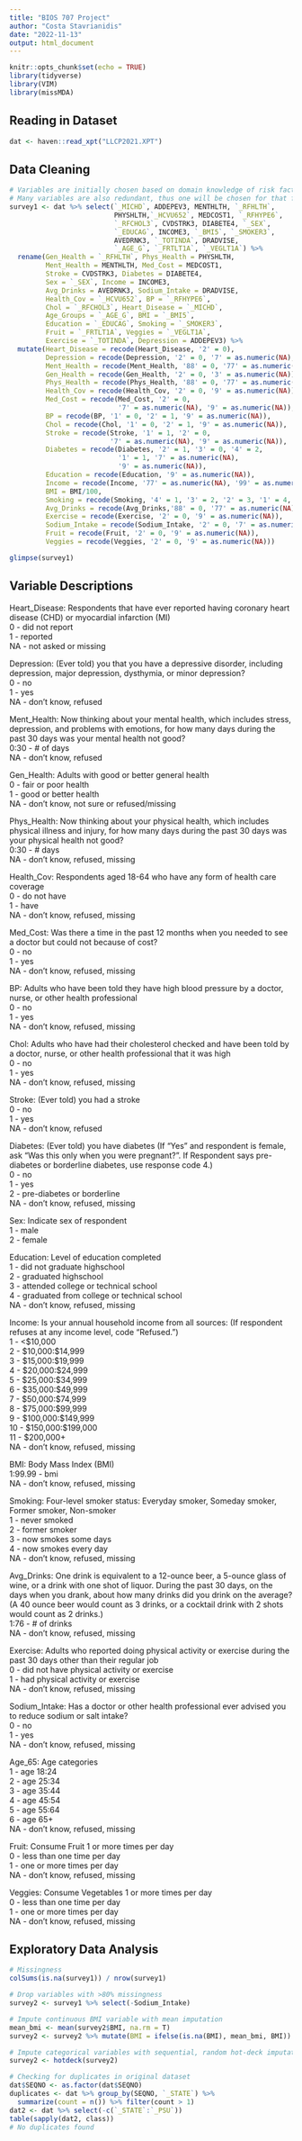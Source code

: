 ```yaml
---
title: "BIOS 707 Project"
author: "Costa Stavrianidis"
date: "2022-11-13"
output: html_document
---
```


```r
knitr::opts_chunk$set(echo = TRUE)
library(tidyverse)
library(VIM)
library(missMDA)
```

## Reading in Dataset
```r
dat <- haven::read_xpt("LLCP2021.XPT")
```

## Data Cleaning
```r
# Variables are initially chosen based on domain knowledge of risk factors for heart disease
# Many variables are also redundant, thus one will be chosen for that feature
survey1 <- dat %>% select(`_MICHD`, ADDEPEV3, MENTHLTH, `_RFHLTH`,
                          PHYSHLTH,`_HCVU652`, MEDCOST1, `_RFHYPE6`,
                          `_RFCHOL3`, CVDSTRK3, DIABETE4, `_SEX`,
                          `_EDUCAG`, INCOME3, `_BMI5`, `_SMOKER3`,
                          AVEDRNK3, `_TOTINDA`, DRADVISE,
                          `_AGE_G`, `_FRTLT1A`, `_VEGLT1A`) %>% 
  rename(Gen_Health = `_RFHLTH`, Phys_Health = PHYSHLTH,
         Ment_Health = MENTHLTH, Med_Cost = MEDCOST1,
         Stroke = CVDSTRK3, Diabetes = DIABETE4,
         Sex = `_SEX`, Income = INCOME3,
         Avg_Drinks = AVEDRNK3, Sodium_Intake = DRADVISE,
         Health_Cov = `_HCVU652`, BP = `_RFHYPE6`,
         Chol = `_RFCHOL3`, Heart_Disease = `_MICHD`,
         Age_Groups = `_AGE_G`, BMI = `_BMI5`,
         Education = `_EDUCAG`, Smoking = `_SMOKER3`,
         Fruit = `_FRTLT1A`, Veggies = `_VEGLT1A`,
         Exercise = `_TOTINDA`, Depression = ADDEPEV3) %>% 
  mutate(Heart_Disease = recode(Heart_Disease, '2' = 0), 
         Depression = recode(Depression, '2' = 0, '7' = as.numeric(NA), '9' = as.numeric(NA)),
         Ment_Health = recode(Ment_Health, '88' = 0, '77' = as.numeric(NA), '99' = as.numeric(NA)),
         Gen_Health = recode(Gen_Health, '2' = 0, '3' = as.numeric(NA)),
         Phys_Health = recode(Phys_Health, '88' = 0, '77' = as.numeric(NA), '99' = as.numeric(NA)),
         Health_Cov = recode(Health_Cov, '2' = 0, '9' = as.numeric(NA)),
         Med_Cost = recode(Med_Cost, '2' = 0,
                           '7' = as.numeric(NA), '9' = as.numeric(NA)),
         BP = recode(BP, '1' = 0, '2' = 1, '9' = as.numeric(NA)),
         Chol = recode(Chol, '1' = 0, '2' = 1, '9' = as.numeric(NA)),
         Stroke = recode(Stroke, '1' = 1, '2' = 0,
                         '7' = as.numeric(NA), '9' = as.numeric(NA)),
         Diabetes = recode(Diabetes, '2' = 1, '3' = 0, '4' = 2,
                           '1' = 1, '7' = as.numeric(NA),
                           '9' = as.numeric(NA)),
         Education = recode(Education, '9' = as.numeric(NA)),
         Income = recode(Income, '77' = as.numeric(NA), '99' = as.numeric(NA)),
         BMI = BMI/100,
         Smoking = recode(Smoking, '4' = 1, '3' = 2, '2' = 3, '1' = 4, '9' = as.numeric(NA)),
         Avg_Drinks = recode(Avg_Drinks,'88' = 0, '77' = as.numeric(NA), '99' = as.numeric(NA)),
         Exercise = recode(Exercise, '2' = 0, '9' = as.numeric(NA)),
         Sodium_Intake = recode(Sodium_Intake, '2' = 0, '7' = as.numeric(NA), '9' = as.numeric(NA)),
         Fruit = recode(Fruit, '2' = 0, '9' = as.numeric(NA)),
         Veggies = recode(Veggies, '2' = 0, '9' = as.numeric(NA)))

glimpse(survey1)
```

## Variable Descriptions

Heart_Disease: Respondents that have ever reported having coronary heart disease (CHD) or myocardial infarction (MI) \
0 - did not report \
1 - reported \
NA - not asked or missing

Depression: (Ever told) you that you have a depressive disorder, including depression, major depression, dysthymia, or minor depression? \
0 - no \
1 - yes \
NA - don't know, refused \

Ment_Health: Now thinking about your mental health, which includes stress, depression, and problems with emotions, for how many days during the past 30 days was your mental health not good? \
0:30 - # of days \
NA - don't know, refused

Gen_Health: Adults with good or better general health \
0 - fair or poor health \
1 - good or better health \
NA - don't know, not sure or refused/missing

Phys_Health: Now thinking about your physical health, which includes physical illness and injury, for how many days during the past 30 days was your physical health not good? \
0:30 - # days \
NA - don't know, refused, missing

Health_Cov: Respondents aged 18-64 who have any form of health care coverage \
0 - do not have \
1 - have \
NA - don't know, refused, missing

Med_Cost: Was there a time in the past 12 months when you needed to see a doctor but could not because of cost? \
0 - no \
1 - yes \
NA - don't know, refused, missing

BP: Adults who have been told they have high blood pressure by a doctor, nurse, or other health professional \
0 - no \
1 - yes \
NA - don't know, refused, missing

Chol: Adults who have had their cholesterol checked and have been told by a doctor, nurse, or other health professional that it was high \
0 - no \
1 - yes \
NA - don't know, refused, missing

Stroke: (Ever told) you had a stroke \
0 - no \
1 - yes \
NA - don't know, refused

Diabetes: (Ever told) you have diabetes (If "Yes" and respondent is female, ask "Was this only when you were pregnant?". If Respondent says pre-diabetes or borderline diabetes, use response code 4.) \
0 - no \
1 - yes \
2 - pre-diabetes or borderline \
NA - don't know, refused, missing

Sex: Indicate sex of respondent \
1 - male \
2 - female

Education: Level of education completed \
1 - did not graduate highschool \
2 - graduated highschool \
3 - attended college or technical school \
4 - graduated from college or technical school \
NA - don't know, refused, missing

Income: Is your annual household income from all sources: (If respondent refuses at any income level, code "Refused.") \
1 - <$10,000 \
2 - $10,000:$14,999 \
3 - $15,000:$19,999 \
4 - $20,000:$24,999 \
5 - $25,000:$34,999 \
6 - $35,000:$49,999 \
7 - $50,000:$74,999 \
8 - $75,000:$99,999 \
9 - $100,000:$149,999 \
10 - $150,000:$199,000 \
11 - $200,000+ \
NA - don't know, refused, missing

BMI: Body Mass Index (BMI) \
1:99.99 - bmi\
NA - don't know, refused, missing \

Smoking: Four-level smoker status: Everyday smoker, Someday smoker, Former smoker, Non-smoker \
1 - never smoked \
2 - former smoker \
3 - now smokes some days \
4 - now smokes every day \
NA - don't know, refused, missing

Avg_Drinks: One drink is equivalent to a 12-ounce beer, a 5-ounce glass of wine, or a drink with one shot of liquor. During the past 30 days, on the days when you drank, about how many drinks did you drink on the average? (A 40 ounce beer would count as 3 drinks, or a cocktail drink with 2 shots would count as 2 drinks.) \
1:76 - # of drinks \
NA - don't know, refused, missing

Exercise: Adults who reported doing physical activity or exercise during the past 30 days other than their regular job \
0 - did not have physical activity or exercise \
1 - had physical activity or exercise \
NA - don't know, refused, missing

Sodium_Intake: Has a doctor or other health professional ever advised you to reduce sodium or salt intake? \
0 - no \
1 - yes \
NA - don't know, refused, missing

Age_65: Age categories \
1 - age 18:24 \
2 - age 25:34 \
3 - age 35:44 \
4 - age 45:54 \
5 - age 55:64 \
6 - age 65+ \
NA - don't know, refused, missing

Fruit: Consume Fruit 1 or more times per day \
0 - less than one time per day \
1 - one or more times per day \
NA - don't know, refused, missing

Veggies: Consume Vegetables 1 or more times per day \
0 - less than one time per day \
1 - one or more times per day \
NA - don't know, refused, missing

## Exploratory Data Analysis
```r
# Missingness
colSums(is.na(survey1)) / nrow(survey1)

# Drop variables with >80% missingness
survey2 <- survey1 %>% select(-Sodium_Intake)

# Impute continuous BMI variable with mean imputation
mean_bmi <- mean(survey2$BMI, na.rm = T)
survey2 <- survey2 %>% mutate(BMI = ifelse(is.na(BMI), mean_bmi, BMI))

# Impute categorical variables with sequential, random hot-deck imputation
survey2 <- hotdeck(survey2)

# Checking for duplicates in original dataset
dat$SEQNO <- as.factor(dat$SEQNO)
duplicates <- dat %>% group_by(SEQNO, `_STATE`) %>%
  summarize(count = n()) %>% filter(count > 1)
dat2 <- dat %>% select(-c(`_STATE`:`_PSU`))
table(sapply(dat2, class))
# No duplicates found
```
